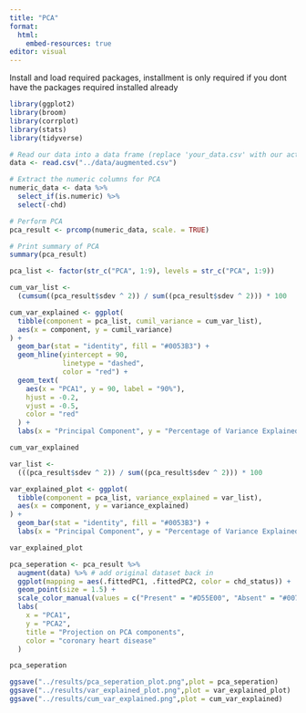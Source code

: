 ```yaml
---
title: "PCA"
format:
  html:
    embed-resources: true
editor: visual
---
```


Install and load required packages, installment is only required if you dont have the packages required installed already

```r
library(ggplot2)
library(broom)
library(corrplot)
library(stats)
library(tidyverse)
```

```r
# Read our data into a data frame (replace 'your_data.csv' with our actual data file)
data <- read.csv("../data/augmented.csv")
```

```r
# Extract the numeric columns for PCA
numeric_data <- data %>%
  select_if(is.numeric) %>% 
  select(-chd)
```

```r
# Perform PCA
pca_result <- prcomp(numeric_data, scale. = TRUE)
```

```r
# Print summary of PCA
summary(pca_result)
```

```r
pca_list <- factor(str_c("PCA", 1:9), levels = str_c("PCA", 1:9))

cum_var_list <-
  (cumsum((pca_result$sdev ^ 2)) / sum((pca_result$sdev ^ 2))) * 100

cum_var_explained <- ggplot(
  tibble(component = pca_list, cumil_variance = cum_var_list),
  aes(x = component, y = cumil_variance)
) +
  geom_bar(stat = "identity", fill = "#0053B3") +
  geom_hline(yintercept = 90,
             linetype = "dashed",
             color = "red") +
  geom_text(
    aes(x = "PCA1", y = 90, label = "90%"),
    hjust = -0.2,
    vjust = -0.5,
    color = "red"
  ) +
  labs(x = "Principal Component", y = "Percentage of Variance Explained", title = "Cumulative Variance Explained") 

cum_var_explained
```

```r
var_list <-
  (((pca_result$sdev ^ 2)) / sum((pca_result$sdev ^ 2))) * 100

var_explained_plot <- ggplot(
  tibble(component = pca_list, variance_explained = var_list),
  aes(x = component, y = variance_explained)
) +
  geom_bar(stat = "identity", fill = "#0053B3") +
  labs(x = "Principal Component", y = "Percentage of Variance Explained", title = "Variance Explained by each component")

var_explained_plot
```

```r
pca_seperation <- pca_result %>%
  augment(data) %>% # add original dataset back in
  ggplot(mapping = aes(.fittedPC1, .fittedPC2, color = chd_status)) +
  geom_point(size = 1.5) +
  scale_color_manual(values = c("Present" = "#D55E00", "Absent" = "#0072B2")) +
  labs(
    x = "PCA1",
    y = "PCA2",
    title = "Projection on PCA components",
    color = "coronary heart disease"
  )

pca_seperation
```

```r

ggsave("../results/pca_seperation_plot.png",plot = pca_seperation)
ggsave("../results/var_explained_plot.png",plot = var_explained_plot)
ggsave("../results/cum_var_explained.png",plot = cum_var_explained)
```
